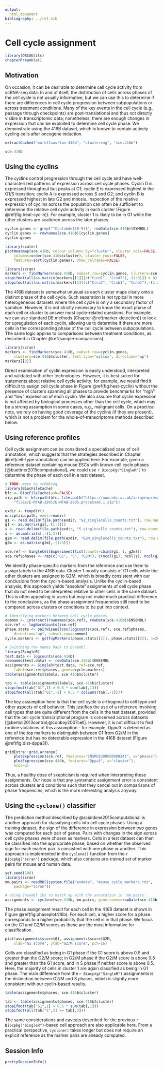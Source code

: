 ```yaml
---
output:
  html_document
bibliography: ../ref.bib
---
```


# Cell cycle assignment

```r
library(OSCAUtils)
chapterPreamble()
```

## Motivation

On occasion, it can be desirable to determine cell cycle activity from scRNA-seq data.
In and of itself, the distribution of cells across phases of the cell cycle is not usually informative, but we can use this to determine if there are differences in cell cycle progression between subpopulations or across treatment conditions.
Many of the key events in the cell cycle (e.g., passage through checkpoints) are post-translational and thus not directly visible in transcriptomic data; nonetheless, there are enough changes in expression that can be exploited to determine cell cycle phase.
We demonstrate using the 416B dataset, which is known to contain actively cycling cells after oncogene induction.

```r
extractCached("workflows/lun-416b", "clustering", "sce.416b")
```

```r
sce.416b
```

## Using the cyclins

The cyclins control progression through the cell cycle and have well-characterized patterns of expression across cell cycle phases.
Cyclin D is expressed throughout but peaks at G1; cyclin E is expressed highest in the G1/S transition; cyclin A is expressed across S and G2; and cyclin B is expressed highest in late G2 and mitosis.
Inspection of the relative expression of cyclins across the population can often be sufficient to determine the relative cell cycle activity in each cluster (Figure \@ref(fig:heat-cyclin)).
For example, cluster 1 is likely to be in G1 while the other clusters are scattered across the later phases.

```r
cyclin.genes <- grep("^Ccn[abde][0-9]$", rowData(sce.416b)$SYMBOL)
cyclin.genes <- rownames(sce.416b)[cyclin.genes]
cyclin.genes

library(scater)
plotHeatmap(sce.416b, colour_columns_by="cluster", cluster_cols=FALSE, 
    columns=order(sce.416b$cluster), cluster_rows=FALSE, 
    features=sort(cyclin.genes), show_colnames=FALSE)
```

```r
library(scran)
markers <- findMarkers(sce.416b, subset.row=cyclin.genes, clusters=sce.416b$cluster)
stopifnot(all(as.matrix(markers[[1]][c("Ccnd1", "Ccnd2"),-(1:3)]) > 0))
stopifnot(all(as.matrix(markers[[1]][c("Ccna2", "Ccnb1", "Ccne1"),-(1:3)]) < 0))
```

The 416B dataset is somewhat unusual as each cluster maps clealy onto a distinct phase of the cell cycle.
Such separation is not typical in more heterogeneous datasets where the cell cycle is only a secondary factor of variation.
However, it is not strictly necessary to know the exact phase of each cell or cluster to answer most cycle-related questions.
For example, we can use standard DE methods (Chapter \@ref(marker-detection)) to look for upregulation of each cyclin, allowing us to determine if there are more cells in the corresponding phase of the cell cycle between subpopulations.
The same logic applies to comparisons between treatment conditions, as described in Chapter \@ref(sample-comparisons).

```r
library(scran)
markers <- findMarkers(sce.416b, subset.row=cyclin.genes, 
    clusters=sce.416b$cluster, test.type="wilcox", direction="up")
markers[[2]]
```

Direct examination of cyclin expression is easily understood, interpreted and validated with other technologies.
However, it is best suited for statements about relative cell cycle activity; for example, we would find it difficult to assign cell cycle phase in Figure \@ref(fig:heat-cyclin) without the presence of clusters spanning all phases to provide benchmarks for "high" and "low" expression of each cyclin.
We also assume that cyclin expression is not affected by biological processes other than the cell cycle, which may be a strong assumption in some cases, e.g., malignant cells.
On a practical note, we rely on having good coverage of the cyclins (if they are present), which is not a problem for the whole-of-transcriptome methods described below.

## Using reference profiles

Cell cycle assignment can be considered a specialized case of cell annotation, which suggests that the strategies described in Chapter \@ref(cell-type-annotation) can be applied here.
For example, given a reference dataset containing mouse ESCs with known cell cycle phases [@buettner2015computational], we could use `r Biocpkg("SingleR")` to determine the phase of each cell in a test dataset.

```r
# TODO: move to scRNAseq.
library(BiocFileCache)
bfc <- BiocFileCache(ask=FALSE)
zip.path <- bfcrpath(bfc, file.path("https://www.ebi.ac.uk/arrayexpress",
    "files/E-MTAB-2805/E-MTAB-2805.processed.1.zip"))

exdir <- tempdir()
unzip(zip.path, exdir=exdir)
g1 <- read.delim(file.path(exdir, "G1_singlecells_counts.txt"), row.names=1)
g1 <- as.matrix(g1[,-(1:3)])
s <- read.delim(file.path(exdir, "S_singlecells_counts.txt"), row.names=1)
s <- as.matrix(s[,-(1:3)])
g2m <- read.delim(file.path(exdir, "G2M_singlecells_counts.txt"), row.names=1)
g2m <- as.matrix(g2m[,-(1:3)])

sce.ref <- SingleCellExperiment(list(counts=cbind(g1, s, g2m)))
sce.ref$phases <- rep(c("G1", "S", "G2M"), c(ncol(g1), ncol(s), ncol(g2m)))
```

We identify phase-specific markers from the reference and use them to assign labels to the 416B data.
Cluster 1 mostly consists of G1 cells while the other clusters are assigned to G2M, which is broadly consistent with our conclusions from the cyclin-based analysis.
Unlike the cyclin-based analysis, this approach yields "absolute" assignments of cell cycle phase that do not need to be interpreted relative to other cells in the same dataset.
This is often appealing to users but may not make much practical difference to the conclusions, as the phase assignment frequencies still need to be compared across clusters or conditions to be put into context.

```r
# Identifying markers between cell cycle phases.
common <- intersect(rownames(sce.ref), rowData(sce.416b)$ENSEMBL)
sce.ref <- logNormCounts(sce.ref)
phase.stats <- pairwiseWilcox(logcounts(sce.ref), sce.ref$phases, 
    direction="up", subset.row=common)
cycle.markers <- getTopMarkers(phase.stats[[1]], phase.stats[[2]], n=20)

# Switching row names back to Ensembl.
library(SingleR)
test.data <- logcounts(sce.416b)
rownames(test.data) <- rowData(sce.416b)$ENSEMBL
assignments <- SingleR(test.data, ref=sce.ref,
    label=sce.ref$phases, genes=cycle.markers)
table(assignments$labels, sce.416b$cluster)
```

```r
tab <- table(assignments$labels, sce.416b$cluster)
stopifnot(tab["G1",1] > 0.5 * sum(tab[,1]))
stopifnot(all(tab["G1",-1] < 0.5 * colSums(tab[,-1])))
```

The key assumption here is that the cell cycle is orthogonal to cell type and other aspects of cell behavior.
This justifies the use of a reference involving cell types that are quite different from the cells in the test dataset, provided that the cell cycle transcriptional program is conserved across datasets [@bertoli2013control;@conboy2007cell].
However, it is not difficult to find routine violations of this assumption - for example, _Dppa3_ is detected as one of the top markers to distinguish between G1 from G2/M in the reference but has no detectable expression in the 416B dataset (Figure \@ref(fig:dist-dppa3)).

```r
gridExtra::grid.arrange(
    plotExpression(sce.ref, features="ENSMUSG00000080241", x="phases"),
    plotExpression(sce.416b, features="Dppa3", x="cluster"),
    ncol=2)
```

Thus, a healthy dose of skepticism is required when interpreting these assignments.
Our hope is that any systematic assignment error is consistent across clusters and conditions such that they cancel out in comparisons of phase frequencies, which is the more interesting analysis anyway. 

## Using the `cyclone()` classifier

The prediction method described by @scialdone2015computational is another approach for classifying cells into cell cycle phases.
Using a training dataset, the sign of the difference in expression between two genes was computed for each pair of genes.
Pairs with changes in the sign across cell cycle phases were chosen as markers.
Cells in a test dataset can then be classified into the appropriate phase, based on whether the observed sign for each marker pair is consistent with one phase or another.
This approach is implemented in the `cyclone()` function from the `r Biocpkg("scran")` package, which also contains pre-trained set of marker pairs for mouse and human data.

```r
set.seed(100)
library(scran)
mm.pairs <- readRDS(system.file("exdata", "mouse_cycle_markers.rds", 
    package="scran"))

# Using Ensembl IDs to match up with the annotation in 'mm.pairs'.
assignments <- cyclone(sce.416b, mm.pairs, gene.names=rowData(sce.416b)$ENSEMBL)
```

The phase assignment result for each cell in the 416B dataset is shown in Figure \@ref(fig:phaseplot416b).
For each cell, a higher score for a phase corresponds to a higher probability that the cell is in that phase.
We focus on the G1 and G2/M scores as these are the most informative for classification.

```r
plot(assignments$score$G1, assignments$score$G2M,
    xlab="G1 score", ylab="G2/M score", pch=16)
```

Cells are classified as being in G1 phase if the G1 score is above 0.5 and greater than the G2/M score;
    in G2/M phase if the G2/M score is above 0.5 and greater than the G1 score;
    and in S phase if neither score is above 0.5.
Here, the majority of cells in cluster 1 are again classified as being in G1 phase. 
The main difference from the `r Biocpkg("SingleR")` assignments is the distinction between G2/M and S phases, which is slightly more consistent with our cyclin-based results.

```r
table(assignments$phases, sce.416b$cluster)
```

```r
tab <- table(assignments$phases, sce.416b$cluster)
stopifnot(tab["G1",1] > 0.5 * sum(tab[,1]))
stopifnot(all(tab["S",3] >= tab[,3]))
```

The same considerations and caveats described for the previous `r Biocpkg("SingleR")`-based cell approach are also applicable here.
From a practical perspective, `cyclone()` takes longer but does not require an explicit reference as the marker pairs are already computed.

## Session Info {-}

```r
prettySessionInfo()
```
